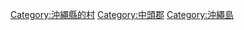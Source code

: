 {{Commonscat|Kitanakagusuku, Okinawa}}
{{Catmore}}

{{DEFAULTSORT:Kitanakagusuku}}
[[Category:沖繩縣的村|Category:沖繩縣的村]]
[[Category:中頭郡|Category:中頭郡]]
[[Category:沖繩島|Category:沖繩島]]